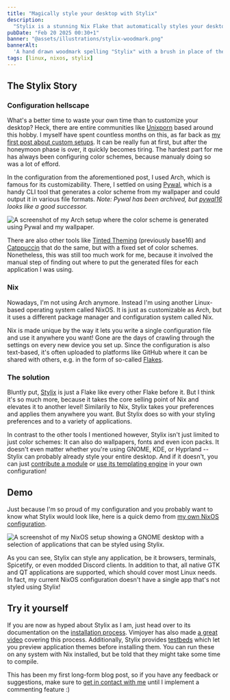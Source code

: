 ```yaml
---
title: "Magically style your desktop with Stylix"
description:
  "Stylix is a stunning Nix Flake that automatically styles your desktop."
pubDate: "Feb 20 2025 00:30+1"
banner: "@assets/illustrations/stylix-woodmark.png"
bannerAlt:
  'A hand drawn woodmark spelling "Stylix" with a brush in place of the "l".'
tags: [linux, nixos, stylix]
---
```


## The Stylix Story

### Configuration hellscape

What's a better time to waste your own time than to customize your desktop?
Heck, there are entire communities like
[Unixporn](https://lemmy.world/c/unixporn) based around this hobby. I myself
have spent countless months on this, as far back as
[my first post about custom setups](/blog/my-first-custom-linux-setup). It can
be really fun at first, but after the honeymoon phase is over, it quickly
becomes tiring. The hardest part for me has always been configuring color
schemes, because manualy doing so was a lot of efford.

In the configuration from the aforementioned post, I used Arch, which is famous
for its customizability. There, I settled on using
[Pywal](https://github.com/dylanaraps/pywal), which is a handy CLI tool that
generates a color scheme from my wallpaper and could output it in various file
formats. _Note: Pywal has been archived, but
[pywal16](https://github.com/eylles/pywal16) looks like a good successor._

![A screenshot of my Arch setup where the color scheme is generated using Pywal and my wallpaper.](@assets/illustrations/arch-setup.png)

There are also other tools like
[Tinted Theming](https://github.com/tinted-theming/home) (previously base16) and
[Catppuccin](https://catppuccin.com) that do the same, but with a fixed set of
color schemes. Nonetheless, this was still too much work for me, because it
involved the manual step of finding out where to put the generated files for
each application I was using.

### Nix

Nowadays, I'm not using Arch anymore. Instead I'm using another Linux-based
operating system called NixOS. It is just as customizable as Arch, but it uses a
different package manager and configuration system called Nix.

Nix is made unique by the way it lets you write a single configuration file and
use it anywhere you want! Gone are the days of crawling through the settings on
every new device you set up. Since the configuration is also text-based, it's
often uploaded to platforms like GitHub where it can be shared with others, e.g.
in the form of so-called
[Flakes](https://nixos-and-flakes.thiscute.world/nixos-with-flakes/introduction-to-flakes).

### The solution

Bluntly put, [Stylix](https://stylix.danth.me) is just a Flake like every other
Flake before it. But I think it's so much more, because it takes the core
selling point of Nix and elevates it to another level! Similarily to Nix, Stylix
takes your preferences and applies them anywhere you want. But Stylix does so
with your styling preferences and to a variety of applications.

In contrast to the other tools I mentioned however, Stylix isn't just limited to
just color schemes: It can also do wallpapers, fonts and even icon packs. It
doesn't even matter whether you're using GNOME, KDE, or Hyprland -- Stylix can
probably already style your entire desktop. And if it doesn't, you can just
[contribute a module](https://stylix.danth.me/modules.html#module-template) or
[use its templating engine](https://stylix.danth.me/modules.html#how-to-apply-colors)
in your own configuration!

## Demo

Just because I'm so proud of my configuration and you probably want to know what
Stylix would look like, here is a quick demo from
[my own NixOS configuration](https://nixdots.bricked.dev).

![A screenshot of my NixOS setup showing a GNOME desktop with a selection of applications that can be styled using Stylix.](@assets/illustrations/nixos-stylix.png)

As you can see, Stylix can style any application, be it browsers, terminals,
Spicetify, or even modded Discord clients. In addition to that, all native GTK
and QT applications are supported, which should cover most Linux needs. In fact,
my current NixOS configuration doesn't have a single app that's not styled using
Stylix!

## Try it yourself

If you are now as hyped about Stylix as I am, just head over to its
documentation on the
[installation process](https://stylix.danth.me/installation.html). Vimjoyer has
also made [a great video](https://youtu.be/ljHkWgBaQWU) covering this process.
Additionally, Stylix provides [testbeds](https://stylix.danth.me/testbeds.html)
which let you preview application themes before installing them. You can run
these on any system with Nix installed, but be told that they might take some
time to compile.

This has been my first long-form blog post, so if you have any feedback or
suggestions, make sure to [get in contact with me](/socials) until I implement a
commenting feature :)

